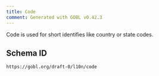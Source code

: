```yaml
---
title: Code
comment: Generated with GOBL v0.42.3
---
```


Code is used for short identifies like country or state codes.

## Schema ID

`https://gobl.org/draft-0/l10n/code`

